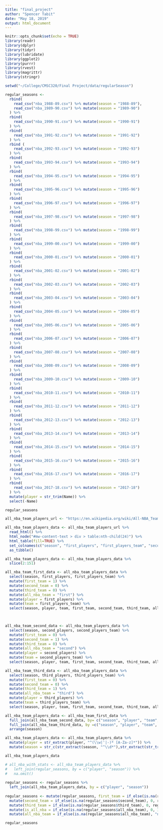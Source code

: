 ```yaml
---
title: "final_project"
author: "Spencer Tabit"
date: "May 18, 2019"
output: html_document
---
```


```r
knitr::opts_chunk$set(echo = TRUE)
library(readr)
library(dplyr)
library(tidyr)
library(lubridate)
library(ggplot2)
library(purrr)
library(rvest)
library(magrittr)
library(stringr)
```



```r
setwd("~/College/CMSC320/Final Project/data/regularSeason")

regular_seasons <- 
  rbind(
    read_csv("nba_1988-89.csv") %>% mutate(season = "1988-89"),
    read_csv("nba_1989-90.csv") %>% mutate(season = "1989-90")
  ) %>%
  rbind(
    read_csv("nba_1990-91.csv") %>% mutate(season = "1990-91")
  ) %>%
  rbind(
    read_csv("nba_1991-92.csv") %>% mutate(season = "1991-92")
  ) %>%
  rbind (
    read_csv("nba_1992-93.csv") %>% mutate(season = "1992-93")
  ) %>%
  rbind(
    read_csv("nba_1993-94.csv") %>% mutate(season = "1993-94")
  ) %>%
  rbind(
    read_csv("nba_1994-95.csv") %>% mutate(season = "1994-95")
  ) %>%
  rbind(
    read_csv("nba_1995-96.csv") %>% mutate(season = "1995-96")
  ) %>%
  rbind(
    read_csv("nba_1996-97.csv") %>% mutate(season = "1996-97")
  ) %>%
  rbind(
    read_csv("nba_1997-98.csv") %>% mutate(season = "1997-98")
  ) %>%
  rbind(
    read_csv("nba_1998-99.csv") %>% mutate(season = "1998-99")
  ) %>%
  rbind(
    read_csv("nba_1999-00.csv") %>% mutate(season = "1999-00")
  ) %>% 
  rbind(
    read_csv("nba_2000-01.csv") %>% mutate(season = "2000-01")
  ) %>% 
  rbind(
    read_csv("nba_2001-02.csv") %>% mutate(season = "2001-02")
  ) %>% 
  rbind(
    read_csv("nba_2002-03.csv") %>% mutate(season = "2002-03")
  ) %>% 
  rbind(
    read_csv("nba_2003-04.csv") %>% mutate(season = "2003-04")
  ) %>% 
  rbind(
    read_csv("nba_2004-05.csv") %>% mutate(season = "2004-05")
  ) %>% 
  rbind(
    read_csv("nba_2005-06.csv") %>% mutate(season = "2005-06")
  ) %>% 
  rbind(
    read_csv("nba_2006-07.csv") %>% mutate(season = "2006-07")
  ) %>% 
  rbind(
    read_csv("nba_2007-08.csv") %>% mutate(season = "2007-08")
  ) %>% 
  rbind(
    read_csv("nba_2008-09.csv") %>% mutate(season = "2008-09")
  ) %>% 
  rbind(
    read_csv("nba_2009-10.csv") %>% mutate(season = "2009-10")
  ) %>% 
  rbind(
    read_csv("nba_2010-11.csv") %>% mutate(season = "2010-11")
  ) %>% 
  rbind(
    read_csv("nba_2011-12.csv") %>% mutate(season = "2011-12")
  ) %>% 
  rbind(
    read_csv("nba_2012-13.csv") %>% mutate(season = "2012-13")
  ) %>% 
  rbind(
    read_csv("nba_2013-14.csv") %>% mutate(season = "2013-14")
  ) %>% 
  rbind(
    read_csv("nba_2014-15.csv") %>% mutate(season = "2014-15")
  ) %>% 
  rbind(
    read_csv("nba_2015-16.csv") %>% mutate(season = "2015-16")
  ) %>% 
  rbind(
    read_csv("nba_2016-17.csv") %>% mutate(season = "2016-17")
  ) %>% 
  rbind(
    read_csv("nba_2017-18.csv") %>% mutate(season = "2017-18")
  ) %>%
  mutate(player = str_trim(Name)) %>%
  select(-Name)

regular_seasons
```
```r
all_nba_team_players_url <- "https://en.wikipedia.org/wiki/All-NBA_Team"

all_nba_team_players_data <- all_nba_team_players_url %>%
  read_html() %>%
  html_node("#mw-content-text > div > table:nth-child(24)") %>%
  html_table(fill=TRUE) %>%
  set_colnames(c("season", "first_players", "first_players_team", "second_players", "second_players_team", "third_players", "third_players_team")) %>%
  as_tibble()

all_nba_team_players_data <- all_nba_team_players_data %>%
  slice(2:151)

all_nba_team_first_data <- all_nba_team_players_data %>%
  select(season, first_players, first_players_team) %>%
  mutate(first_team = 1) %>%
  mutate(second_team = 0) %>%
  mutate(third_team = 0) %>%
  mutate(all_nba_team = "first") %>%
  mutate(player = first_players) %>%
  mutate(team = first_players_team) %>%
  select(season, player, team, first_team, second_team, third_team, all_nba_team)
  


all_nba_team_second_data <- all_nba_team_players_data %>%
  select(season, second_players, second_players_team) %>%
  mutate(first_team = 0) %>%
  mutate(second_team = 1) %>%
  mutate(third_team = 0) %>%
  mutate(all_nba_team = "second") %>%
  mutate(player = second_players) %>%
  mutate(team = second_players_team) %>%
  select(season, player, team, first_team, second_team, third_team, all_nba_team)

all_nba_team_third_data <- all_nba_team_players_data %>%
  select(season, third_players, third_players_team) %>%
  mutate(first_team = 0) %>%
  mutate(second_team = 0) %>%
  mutate(third_team = 1) %>%
  mutate(all_nba_team = "third") %>%
  mutate(player = third_players) %>%
  mutate(team = third_players_team) %>%
  select(season, player, team, first_team, second_team, third_team, all_nba_team)

all_nba_team_players_data <- all_nba_team_first_data %>%
  full_join(all_nba_team_second_data, by= c("season", "player", "team", "first_team", "second_team", "third_team", "all_nba_team")) %>%
  full_join(all_nba_team_third_data, by =c("season", "player", "team", "first_team", "second_team", "third_team", "all_nba_team")) %>%
  arrange(season)

all_nba_team_players_data <- all_nba_team_players_data %>%
  mutate(player = str_extract(player, "^(\\w|'|-)* [A-Za-z]*")) %>%
  mutate(season = str_c(str_extract(season, "^\\d*"),str_extract(str_trim(season), "\\d*$"), sep = "-"))

all_nba_team_players_data
```  

```r
# all_nba_with_stats <- all_nba_team_players_data %>%
#   left_join(regular_seasons, by = c("player", "season")) %>%
#   na.omit()
  
regular_seasons <- regular_seasons %>%
  left_join(all_nba_team_players_data, by = c("player", "season"))
 
regular_seasons <- mutate(regular_seasons, first_team = if_else(is.na(regular_seasons$first_team), 0, first_team)) %>%
  mutate(second_team = if_else(is.na(regular_seasons$second_team), 0, regular_seasons$second_team)) %>%
  mutate(third_team = if_else(is.na(regular_seasons$third_team), 0, regular_seasons$third_team)) %>%
  mutate(is_all_nba = if_else(is.na(regular_seasons$all_nba_team), 0, 1)) %>%
  mutate(all_nba_team = if_else(is.na(regular_seasons$all_nba_team), "none", regular_seasons$all_nba_team))

regular_seasons
``` 

```r

``` 





